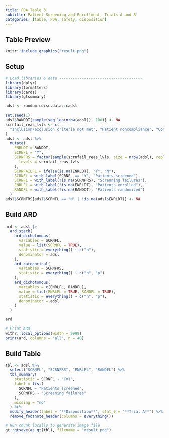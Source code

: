 ```yaml
---
title: FDA Table 3
subtitle: Patient Screening and Enrollment, Trials A and B
categories: [table, FDA, safety, disposition]
---
```


::: panel-tabset
## Table Preview

```r
knitr::include_graphics("result.png")
```

## Setup

```r
# Load libraries & data -------------------------------------
library(dplyr)
library(formatters)
library(cards)
library(gtsummary)

adsl <- random.cdisc.data::cadsl

set.seed(1)
adsl$RANDDT[sample(seq_len(nrow(adsl)), 100)] <- NA
scrnfail_reas_lvls <- c(
  "Inclusion/exclusion criteria not met", "Patient noncompliance", "Consent withdrawn", "Other"
)
adsl <- adsl %>%
  mutate(
    ENRLDT = RANDDT,
    SCRNFL = "Y",
    SCRNFRS = factor(sample(scrnfail_reas_lvls, size = nrow(adsl), replace = TRUE),
      levels = scrnfail_reas_lvls
    ),
    SCRNFAILFL = ifelse(is.na(ENRLDT), "Y", "N"),
    SCRNFL = with_label(SCRNFL == "Y", "Patients screened"),
    SCRNFL = with_label(!is.na(SCRNFRS), "Screnning failures"),
    ENRLFL = with_label(!is.na(ENRLDT), "Patients enrolled"),
    RANDFL = with_label(!is.na(RANDDT), "Patients randomized")
  )
adsl$SCRNFRS[adsl$SCRNFL == "N" | !is.na(adsl$ENRLDT)] <- NA
```

## Build ARD

```r
ard <- adsl |>
  ard_stack(
    ard_dichotomous(
      variables = SCRNFL,
      value = list(SCRNFL = TRUE),
      statistic = everything() ~ c("n"),
      denominator = adsl
    ),
    ard_categorical(
      variables = SCRNFRS,
      statistic = everything() ~ c("n", "p")
    ),
    ard_dichotomous(
      variables = c(ENRLFL, RANDFL),
      value = list(ENRLFL = TRUE, RANDFL = TRUE),
      statistic = everything() ~ c("n", "p"),
      denominator = adsl
    )
  )

ard
```

```r
# Print ARD
withr::local_options(width = 9999)
print(ard, columns = "all", n = 40)
```

## Build Table

```r
tbl <- adsl %>%
  select("SCRNFL", "SCRNFRS", "ENRLFL", "RANDFL") %>%
  tbl_summary(
    statistic = SCRNFL ~ "{n}",
    label = list(
      SCRNFL ~ "Patients screened",
      SCRNFRS ~ "Screening failures"
    ),
    missing = "no"
  ) %>%
  modify_header(label = "**Disposition**", stat_0 = "**Trial A**") %>%
  remove_footnote_header(columns = everything())
```

```r
# Run chunk locally to generate image file
gt::gtsave(as_gt(tbl), filename = "result.png")
```

```r
```
:::
